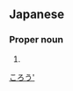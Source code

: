 ==Japanese==
{{ja-kanjitab|五|郎}}

===Proper noun===
{{ja-pos|proper|ごろう}}

# {{given name|male|lang=ja}}

[[Category:Japanese male given names|ころう']]